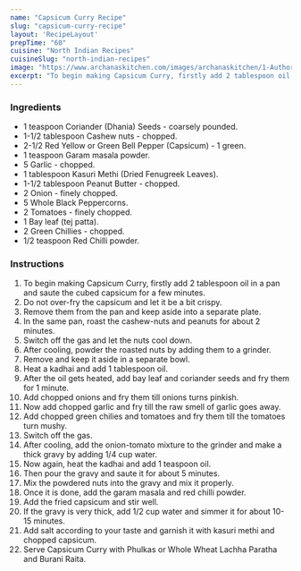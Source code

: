 ---
name: "Capsicum Curry Recipe"
slug: "capsicum-curry-recipe"
layout: 'RecipeLayout'
prepTime: "60"
cuisine: "North Indian Recipes"
cuisineSlug: "north-indian-recipes"
image: "https://www.archanaskitchen.com/images/archanaskitchen/1-Author/Raksha_Kamat/Capsicum_Curry.jpg"
excerpt: "To begin making Capsicum Curry, firstly add 2 tablespoon oil in a pan and saute the cubed capsicum for a few minutes"
---

### Ingredients

- 1 teaspoon Coriander (Dhania) Seeds - coarsely pounded.
- 1-1/2 tablespoon Cashew nuts - chopped.
- 2-1/2 Red Yellow or Green Bell Pepper (Capsicum) - 1 green.
- 1 teaspoon Garam masala powder.
- 5 Garlic - chopped.
- 1 tablespoon Kasuri Methi (Dried Fenugreek Leaves).
- 1-1/2 tablespoon Peanut Butter - chopped.
- 2 Onion - finely chopped.
- 5 Whole Black Peppercorns.
- 2 Tomatoes - finely chopped.
- 1 Bay leaf (tej patta).
- 2 Green Chillies - chopped.
- 1/2 teaspoon Red Chilli powder.

### Instructions

1. To begin making Capsicum Curry, firstly add 2 tablespoon oil in a pan and saute the cubed capsicum for a few minutes.
1. Do not over-fry the capsicum and let it be a bit crispy.
1. Remove them from the pan and keep aside into a separate plate.
1. In the same pan, roast the cashew-nuts and peanuts for about 2 minutes.
1. Switch off the gas and let the nuts cool down.
1. After cooling, powder the roasted nuts by adding them to a grinder.
1. Remove and keep it aside in a separate bowl.
1. Heat a kadhai and add 1 tablespoon oil.
1. After the oil gets heated, add bay leaf and coriander seeds and fry them for 1 minute.
1. Add chopped onions and fry them till onions turns pinkish.
1. Now add chopped garlic and fry till the raw smell of garlic goes away.
1. Add chopped green chilies and tomatoes and fry them till the tomatoes turn mushy.
1. Switch off the gas.
1. After cooling, add the onion-tomato mixture to the grinder and make a thick gravy by adding 1/4 cup water.
1. Now again, heat the kadhai and add 1 teaspoon oil.
1. Then pour the gravy and saute it for about 5 minutes.
1. Mix the powdered nuts into the gravy and mix it properly.
1. Once it is done, add the garam masala and red chilli powder.
1. Add the fried capsicum and stir well.
1. If the gravy is very thick, add 1/2 cup water and simmer it for about 10-15 minutes.
1. Add salt according to your taste and garnish it with kasuri methi and chopped capsicum.
1. Serve Capsicum Curry with Phulkas or Whole Wheat Lachha Paratha and Burani Raita.
